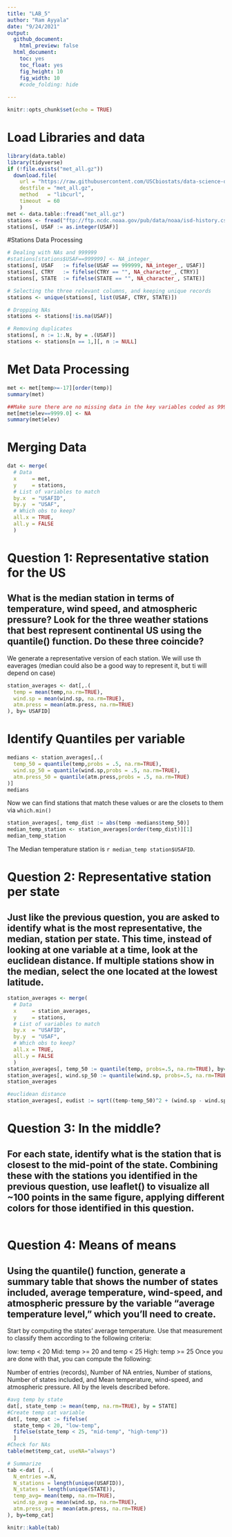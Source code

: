 ---
title: "LAB_5"
author: "Ram Ayyala"
date: "9/24/2021"
output: 
  github_document:
    html_preview: false
  html_document:
    toc: yes
    toc_float: yes
    fig_height: 10
    fig_width: 10
    #code_folding: hide
    
---

```{r setup, include=FALSE}
knitr::opts_chunk$set(echo = TRUE)
```

# Load Libraries and data 
```{r}
library(data.table)
library(tidyverse)
if (!file.exists("met_all.gz"))
  download.file(
    url = "https://raw.githubusercontent.com/USCbiostats/data-science-data/master/02_met/met_all.gz",
    destfile = "met_all.gz",
    method   = "libcurl",
    timeout  = 60
    )
met <- data.table::fread("met_all.gz")
stations <- fread("ftp://ftp.ncdc.noaa.gov/pub/data/noaa/isd-history.csv")
stations[, USAF := as.integer(USAF)]
```
#Stations Data Processing 
```{r}
# Dealing with NAs and 999999
#stations[stations$USAF==999999] <- NA_integer_
stations[, USAF   := fifelse(USAF == 999999, NA_integer_, USAF)]
stations[, CTRY   := fifelse(CTRY == "", NA_character_, CTRY)]
stations[, STATE  := fifelse(STATE == "", NA_character_, STATE)]

# Selecting the three relevant columns, and keeping unique records
stations <- unique(stations[, list(USAF, CTRY, STATE)])

# Dropping NAs
stations <- stations[!is.na(USAF)]

# Removing duplicates
stations[, n := 1:.N, by = .(USAF)]
stations <- stations[n == 1,][, n := NULL]
```

# Met Data Processing
```{r message=FALSE}
met <- met[temp>=-17][order(temp)]
summary(met)

##Make sure there are no missing data in the key variables coded as 9999, 999, etc
met[met$elev==9999.0] <- NA
summary(met$elev)
```

# Merging Data
```{r}
dat <- merge(
  # Data
  x     = met,      
  y     = stations, 
  # List of variables to match
  by.x  = "USAFID",
  by.y  = "USAF", 
  # Which obs to keep?
  all.x = TRUE,      
  all.y = FALSE
  )
```

# Question 1: Representative station for the US
## What is the median station in terms of temperature, wind speed, and atmospheric pressure? Look for the three weather stations that best represent continental US using the quantile() function. Do these three coincide?

We generate a representative version of each station. We will use th eaverages (median could also be a good way to represent it, but ti will depend on case)
```{r collapsing-by-station}
station_averages <- dat[,.(
  temp = mean(temp,na.rm=TRUE),
  wind.sp = mean(wind.sp, na.rm=TRUE),
  atm.press = mean(atm.press, na.rm=TRUE)
), by= USAFID]
```

# Identify Quantiles per variable
```{r}
medians <- station_averages[,.(
  temp_50 = quantile(temp,probs = .5, na.rm=TRUE),
  wind.sp_50 = quantile(wind.sp,probs = .5, na.rm=TRUE),
  atm.press_50 = quantile(atm.press,probs = .5, na.rm=TRUE)
)]
medians
```
Now we can find stations that match these values or are the closets to them via `which.min()` 
```{r}
station_averages[, temp_dist := abs(temp -medians$temp_50)]
median_temp_station <- station_averages[order(temp_dist)][1]
median_temp_station
```
The Median temperature station is ` r median_temp station$USAFID`. 

# Question 2: Representative station per state 
## Just like the previous question, you are asked to identify what is the most representative, the median, station per state. This time, instead of looking at one variable at a time, look at the euclidean distance. If multiple stations show in the median, select the one located at the lowest latitude.
```{r}
station_averages <- merge(
  # Data
  x     = station_averages,      
  y     = stations, 
  # List of variables to match
  by.x  = "USAFID",
  by.y  = "USAF", 
  # Which obs to keep?
  all.x = TRUE,      
  all.y = FALSE
  )
station_averages[, temp_50 := quantile(temp, probs=.5, na.rm=TRUE), by= STATE]
station_averages[, wind.sp_50 := quantile(wind.sp, probs=.5, na.rm=TRUE), by= STATE]
station_averages

#euclidean distance
station_averages[, eudist := sqrt((temp-temp_50)^2 + (wind.sp - wind.sp_50)^2)]
```


# Question 3: In the middle? 
## For each state, identify what is the station that is closest to the mid-point of the state. Combining these with the stations you identified in the previous question, use leaflet() to visualize all ~100 points in the same figure, applying different colors for those identified in this question.
```{r}

```

# Question 4: Means of means
## Using the quantile() function, generate a summary table that shows the number of states included, average temperature, wind-speed, and atmospheric pressure by the variable “average temperature level,” which you’ll need to create.

Start by computing the states’ average temperature. Use that measurement to classify them according to the following criteria:

low: temp < 20
Mid: temp >= 20 and temp < 25
High: temp >= 25
Once you are done with that, you can compute the following:

Number of entries (records),
Number of NA entries,
Number of stations,
Number of states included, and
Mean temperature, wind-speed, and atmospheric pressure.
All by the levels described before.
```{r}
#avg temp by state 
dat[, state_temp := mean(temp, na.rm=TRUE), by = STATE]
#Create temp cat variable
dat[, temp_cat := fifelse(
  state_temp < 20, "low-temp",
  fifelse(state_temp < 25, "mid-temp", "high-temp"))
  ]
#Check for NAs
table(met$temp_cat, useNA="always")

# Summarize
tab <-dat [, .(
  N_entries =.N,
  N_stations = length(unique(USAFID)),
  N_states = length(unique(STATE)),
  temp_avg= mean(temp, na.rm=TRUE),
  wind.sp_avg = mean(wind.sp, na.rm=TRUE),
  atm.press_avg = mean(atm.press, na.rm=TRUE)
), by=temp_cat]

knitr::kable(tab)

```





